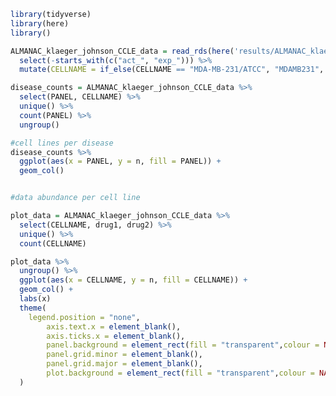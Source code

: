 ```r
library(tidyverse)
library(here)
library()
```

```r
ALMANAC_klaeger_johnson_CCLE_data = read_rds(here('results/ALMANAC_klaeger_johnson_data_for_ml.rds.gz')) %>% 
  select(-starts_with(c("act_", "exp_"))) %>% 
  mutate(CELLNAME = if_else(CELLNAME == "MDA-MB-231/ATCC", "MDAMB231", CELLNAME))

disease_counts = ALMANAC_klaeger_johnson_CCLE_data %>% 
  select(PANEL, CELLNAME) %>% 
  unique() %>% 
  count(PANEL) %>% 
  ungroup()
```

```r
#cell lines per disease
disease_counts %>%
  ggplot(aes(x = PANEL, y = n, fill = PANEL)) +
  geom_col()


#data abundance per cell line

plot_data = ALMANAC_klaeger_johnson_CCLE_data %>% 
  select(CELLNAME, drug1, drug2) %>% 
  unique() %>% 
  count(CELLNAME)

plot_data %>% 
  ungroup() %>% 
  ggplot(aes(x = CELLNAME, y = n, fill = CELLNAME)) +
  geom_col() + 
  labs(x)
  theme(
    legend.position = "none", 
        axis.text.x = element_blank(), 
        axis.ticks.x = element_blank(),
        panel.background = element_rect(fill = "transparent",colour = NA),
        panel.grid.minor = element_blank(), 
        panel.grid.major = element_blank(),
        plot.background = element_rect(fill = "transparent",colour = NA)
  )
```

